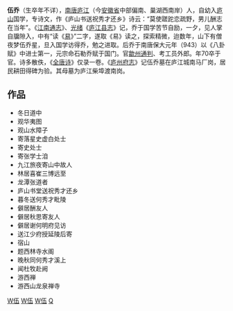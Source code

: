 '''伍乔'''（生卒年不详），[[南唐|南唐]][[庐江|庐江]]（今[[安徽省|安徽省]]中部偏南、巢湖西南岸）人，自幼入[[庐山|庐山]]国学，专诗文，作《庐山书送祝秀才还乡》诗云：“莫使蹉跎恋疏野，男儿酬志在当年”。《[[江南通志|江南通志]]》、[[光绪|光绪]]《[[庐江县志|庐江县志]]》记，乔于国学苦节自励，一夕，见人掌自牖隙入，中有“读《[[易|易]]》”二字，遂取《易》读之，探索精微，迨数年，山下有僧夜梦伍乔星，旦入国学访得乔，勉之进取。后乔于南唐保大元年（943）以《八卦赋》中进士第一，元宗命石勒乔赋于国门。官[[歙州|歙州]][[通判|通判]]、考工员外郎。年70卒于官。诗多散佚，《[[全唐诗|全唐诗]]》仅录一卷。《[[庐州府志|庐州府志]]》记伍乔墓在庐江城南马厂岗，居民耕田得碑为验。其母墓为庐江柴埠渡南岗。

==作品== 
*冬日道中      
*观华夷图      
*观山水障子    
*寄落星史虚白处士            
*寄史处士      
*寄张学士洎    
*九江旅夜寄山中故人          
*林居喜崔三博远至            
*龙潭张道者    
*庐山书堂送祝秀才还乡        
*暮冬送何秀才毗陵            
*僻居酬友人    
*僻居秋思寄友人              
*僻居谢何明府见访            
*送江少府授延陵后寄          
*宿山        
*题西林寺水阁  
*晚秋同何秀才溪上            
*闻杜牧赴阙    
*游西禅        
*游西山龙泉禅寺   

[[Category:廬江人|W伍]]
[[Category:五代十國詩人|W伍]]
[[Category:五代十国人物|W伍]]
[[Category:伍姓|Q]]